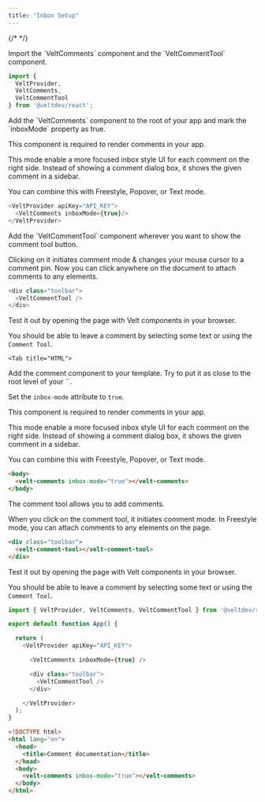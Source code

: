 ```yaml
---
title: "Inbox Setup"
---
```

{/* <script>var SUPERFLOW_TOOLBAR_API_KEY="aU1MxKP0rca2UXwKi8bl"; var SUPERFLOW_TOOLBAR_PROJECT_ID="8447060215973283";</script> */}


<Tabs>
  <Tab title="React / Next.js">

<Steps titleSize="h2">

<Step title="Import Comment components">
Import the `VeltComments` component and the `VeltCommentTool` component.

```js
import {
  VeltProvider,
  VeltComments,
  VeltCommentTool
} from '@veltdev/react';
```
</Step>


<Step title="Add Comment component with Inbox mode">
Add the `VeltComments` component to the root of your app and mark the `inboxMode` property as true.

This component is required to render comments in your app.

This mode enable a more focused inbox style UI for each comment on the right side. Instead of showing a comment dialog box, it shows the given comment in a sidebar. 

You can combine this with Freestyle, Popover, or Text mode.

```js
<VeltProvider apiKey="API_KEY">
  <VeltComments inboxMode={true}/>
</VeltProvider>
```

</Step>

<Step title="Add Comment Tool component">
Add the `VeltCommentTool` component wherever you want to show the comment tool button.

Clicking on it initiates comment mode & changes your mouse cursor to a comment pin. Now you can click anywhere on the document to attach comments to any elements.

```js
<div class="toolbar">
  <VeltCommentTool />
</div>
```
</Step>

<Step title="Test Integration">
Test it out by opening the page with Velt components in your browser.

You should be able to leave a comment by selecting some text or using the `Comment Tool`.

</Step>

</Steps>




  </Tab>


 
    <Tab title="HTML">

<Steps titleSize="h2">

<Step title="Add Comment component with Inbox mode">
Add the comment component to your template. Try to put it as close to the root level of your `<body>`. 

Set the `inbox-mode` attribute to `true`.

This component is required to render comments in your app.

This mode enable a more focused inbox style UI for each comment on the right side. Instead of showing a comment dialog box, it shows the given comment in a sidebar.

You can combine this with Freestyle, Popover, or Text mode.

```html
<body>
  <velt-comments inbox-mode="true"></velt-comments>
</body>
```
</Step>

<Step title="Add the Comment tool component">
The comment tool allows you to add comments.

When you click on the comment tool, it initiates comment mode. In Freestyle mode, you can attach comments to any elements on the page.

```html
<div class="toolbar">
  <velt-comment-tool></velt-comment-tool>
</div>
```
</Step>

<Step title="Test Integration">
Test it out by opening the page with Velt components in your browser.

You should be able to leave a comment by selecting some text or using the `Comment Tool`.

</Step>


</Steps>


  </Tab>
</Tabs>

<RequestExample>

```js React / Next.js
import { VeltProvider, VeltComments, VeltCommentTool } from '@veltdev/react';

export default function App() {

  return (
    <VeltProvider apiKey="API_KEY">

      <VeltComments inboxMode={true} />

      <div class="toolbar">
        <VeltCommentTool />
      </div>

    </VeltProvider>
  );
}
```


```html HTML
<!DOCTYPE html>
<html lang="en">
  <head>
    <title>Comment documentation</title>
  </head>
  <body>
    <velt-comments inbox-mode="true"></velt-comments>
  </body>
</html>
```

</RequestExample>
